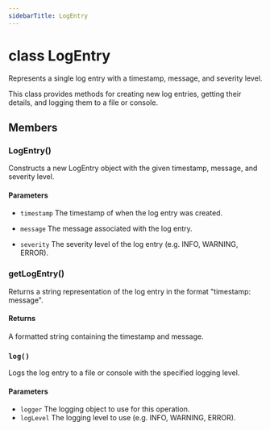 ```yaml
---
sidebarTitle: LogEntry
---
```



# class LogEntry

Represents a single log entry with a timestamp, message, and severity level.

This class provides methods for creating new log entries, getting their details,
and logging them to a file or console.


## Members


### LogEntry() 

Constructs a new LogEntry object with the given timestamp, message, and severity
level.


#### Parameters

* `timestamp` The timestamp of when the log entry was created. 

* `message` The message associated with the log entry. 

* `severity` The severity level of the log entry (e.g. INFO, WARNING, ERROR).


### getLogEntry() 

Returns a string representation of the log entry in the format "timestamp:
message".


#### Returns

A formatted string containing the timestamp and message.


### `log()` 

Logs the log entry to a file or console with the specified logging level.


#### Parameters

* `logger` The logging object to use for this operation.
* `logLevel` The logging level to use (e.g. INFO, WARNING, ERROR).
